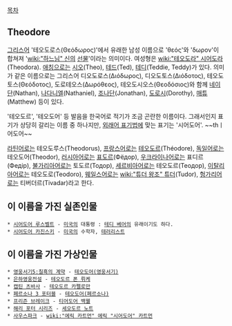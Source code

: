 [[목차]]
== Theodore ==
[[그리스어]] '테오도로스(Θεόδωρος)'에서 유래한 남성 이름으로 'θεός'와 'δωρον'이 합쳐져 '[[wiki:"하느님" 신]]의 [[선물]]'이라는 의미이다. 여성형은 [[wiki:"테오도라" 시어도라]](Theodora). [[애칭]]으로는 [[시오]](Theo), [[테드]](Ted), [[테디]](Teddie, Teddy)가 있다. 의미가 같은 이름으로는 그리스어 디오도로스(Διόδωρος), 디오도토스(Διόδοτος), 테오도토스(Θεόδοτος), 도로테오스(Δωρόθεος), 테오도시오스(Θεοδόσιος)와 함께 [[네이단]](Nathan), [[나다니엘]](Nathaniel), [[조나단]](Jonathan), [[도로시]](Dorothy), [[매튜]](Matthew) 등이 있다. 

'테오도르', '테오도어' 등 발음을 한국어로 적기가 조금 곤란한 이름이다. 그래서인지 표기가 상당히 갈리는 이름 중 하나지만, [[외래어 표기법]]에 맞는 표기는 '시어도어'. ~~thㅣ어도어~~

[[라틴어]]로는 테오도루스(Theodorus), [[프랑스어]]로는 [[테오도르]](Théodore), [[독일어]]로는 테오도어(Theodor), [[러시아어]]로는 [[표도르]](Фёдор), [[우크라이나어]]로는 표디르(Федір), [[불가리아어]]로는 토도르(Тодор), [[세르비아어]]로는 테오도르(Теодор), [[이탈리아어]]로는 테오도로(Teodoro), [[웨일스어]]로는 [[wiki:"튜더 왕조" 튜더]](Tudor), [[헝가리어]]로는 티버더르(Tivadar)라고 한다.

== 이 이름을 가진 실존인물 ==
 * [[시어도어 루스벨트]] - [[미국]]의 대통령 : [[테디 베어]]의 유래이기도 하다.
 * [[시어도어 카진스키]] - [[미국]]의 수학자, [[테러리스트]]

== 이 이름을 가진 가상인물 ==
 * [[영웅서기5:칠흑의 계약]] - [[테오도어(영웅서기)]]
 * [[은하영웅전설]] - [[테오도르 폰 뤼케]]
 * [[캡틴 츠바사]] - [[테오도르 카펠로만]]
 * [[페르소나 3 포터블]] - [[테오도어(페르소나)]]
 * [[프리즌 브레이크]] - [[티어도어 백웰]]
 * [[해리 포터 시리즈]] - [[세오도르 노트]]
 * [[사우스파크]] - [[wiki:"에릭 카트먼" 에릭 "시어도어" 카트먼]]
